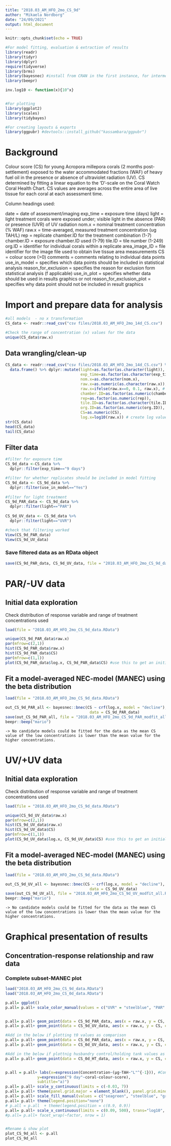---
title: "2018.03_AM_HFO_2mo_CS_9d"
author: "Mikaela Nordborg"
date: "24/09/2021"
output: html_document
---

```{r setup, include=FALSE}
knitr::opts_chunk$set(echo = TRUE)

#For model fitting, evaluation & extraction of results
library(readr)
library(tidyr)
library(dplyr)
require(tidyverse)
library(brms)
library(bayesnec) #install from CRAN in the first instance, for intermediate updates use devtools::install_github("open-AIMS/bayesnec")
library(beepr)

inv.log10 <- function(x){10^x}


#For plotting
library(ggplot2)
library(scales)
library(tidybayes)

#For creating layouts & exports
library(ggpubr) #devtools::install_github("kassambara/ggpubr")
```

# Background

Colour score (CS) for young Acropora millepora corals (2 months post-settlement) exposed to the water accommodated fractions (WAF) of heavy fuel oil in the presence or absence of ultraviolet radiation (UV). CS determined by fitting a linear equation to the 'D'-scale on the Coral Watch Coral Health Chart. CS values are averages across the entire area of live tissue for each coral at each assessment time.

Column headings used:

  date                        = date of assessment/imaging
  exp_time                    = exposure time (days)
  light                       = light treatment corals were exposed under; visible light in the absence (PAR) or presence (UVR) of UV radiation
  nom.x                       = nominal treatment concentration (% WAF)
  raw.x                       = time-averaged, measured treatment concentration (ug TAH/L)
  rep                         = replicate chamber.ID for the treatment combination (1-7)
  chamber.ID                     = exposure chamber.ID used (1-79)
  tile.ID                     = tile number (1-249)
  org.ID                      = identifier for individual corals within a replicate
  area_image_ID               = file identifier for the image file used to obtain live tissue area measurements
  CS                          = colour score (>0)
  comments                    = comments relating to individual data points
  use_in_model                = specifies which data points should be included in statistical analysis
  reason_for_exclusion        = specifies the reason for exclusion form statistical analysis (f applicable)
  use_in_plot                 = specifies whether data should be used in results graphics or not
  reason_for_exclusion_plot   = specifies why data point should not be included in result graphics
  
 


# Import and prepare data for analysis
```{r}
#all models  - no x transformation
CS_data <- readr::read_csv("csv files/2018.03_AM_HFO_2mo_14d_CS.csv")

#Check the range of concentration (x) values for the data
unique(CS_data$raw.x)
```

## Data wrangling/clean-up
```{r}
CS_data <- readr::read_csv("csv files/2018.03_AM_HFO_2mo_14d_CS.csv") %>% 
  data.frame() %>% dplyr::mutate(light=as.factor(as.character(light)),
                                 exp_time=as.factor(as.character(exp_time)),
                                 nom.x=as.character(nom.x),
                                 raw.x=as.numeric(as.character(raw.x)),
                                 raw.x=ifelse(raw.x==0, 0.1, raw.x), # deal with 0 concentration values
                                 chamber.ID=as.factor(as.numeric(chamber.ID)),
                                 rep=as.factor(as.numeric(rep)),
                                 tile.ID=as.factor(as.character(tile.ID)),
                                 org.ID=as.factor(as.numeric(org.ID)),
                                 CS=as.numeric(CS),
                                 log.x=log10(raw.x)) # create log values (doesn't really matter if it's log or log10() unless there's a difference in the scaling of the x-data)
str(CS_data)
head(CS_data)
tail(CS_data)
```


## Filter data
```{r}
#filter for exposure time
CS_9d_data <-CS_data %>% 
  dplyr::filter(exp_time=="9 days") 

#filter for whether replicates should be included in model fitting
CS_9d_data <- CS_9d_data %>% 
  dplyr::filter(use_in_model=="Yes")
  
#filter for light treatment
CS_9d_PAR_data <- CS_9d_data %>% 
  dplyr::filter(light=="PAR")
  
CS_9d_UV_data <- CS_9d_data %>% 
  dplyr::filter(light=="UVR")

#check that filtering worked
View(CS_9d_PAR_data)
View(CS_9d_UV_data)
```


### Save filtered data as an RData object
```{r}
save(CS_9d_PAR_data, CS_9d_UV_data, file = "2018.03_AM_HFO_2mo_CS_9d_data.RData")
```



# PAR/-UV data

## Initial data exploration

Check distribution of response variable and range of treatment concentrations used
```{r}
load(file = "2018.03_AM_HFO_2mo_CS_9d_data.RData")

unique(CS_9d_PAR_data$raw.x)
par(mfrow=c(2,1))
hist(CS_9d_PAR_data$raw.x)
hist(CS_9d_PAR_data$CS)
par(mfrow=c(1,1))
plot(CS_9d_PAR_data$log.x, CS_9d_PAR_data$CS) #use this to get an initial visual idea of priors to use (if setting priors manually)
```



## Fit a model-averaged NEC-model (MANEC) using the beta distribution
```{r, eval=FALSE}
load(file = "2018.03_AM_HFO_2mo_CS_9d_data.RData")

out_CS_9d_PAR_all <- bayesnec::bnec(CS ~ crf(log.x, model = "decline"),
                                     data = CS_9d_PAR_data)
save(out_CS_9d_PAR_all, file = "2018.03_AM_HFO_2mo_CS_9d_PAR_modfit_all.RData")
beepr::beep("mario")
```

    -> No candidate models could be fitted for the data as the mean CS value of the low concentrations is lower than the mean value for the higher concentrations.




# UV/+UV data

## Initial data exploration

Check distribution of response variable and range of treatment concentrations used
```{r}
load(file = "2018.03_AM_HFO_2mo_CS_9d_data.RData")

unique(CS_9d_UV_data$raw.x)
par(mfrow=c(2,1))
hist(CS_9d_UV_data$raw.x)
hist(CS_9d_UV_data$CS)
par(mfrow=c(1,1))
plot(CS_9d_UV_data$log.x, CS_9d_UV_data$CS) #use this to get an initial visual idea of priors to use (if setting priors manually)
```


## Fit a model-averaged NEC-model (MANEC) using the beta distribution
```{r, eval=FALSE}
load(file = "2018.03_AM_HFO_2mo_CS_9d_data.RData")

out_CS_9d_UV_all <- bayesnec::bnec(CS ~ crf(log.x, model = "decline"),
                                     data = CS_9d_UV_data)
save(out_CS_9d_UV_all, file = "2018.03_AM_HFO_2mo_CS_9d_UV_modfit_all.RData")
beepr::beep("mario")
```

    -> No candidate models could be fitted for the data as the mean CS value of the low concentrations is lower than the mean value for the higher concentrations.




# Graphical presentation of results
## Concentration-response relationship and raw data
### Complete subset-MANEC plot




```{r}
load("2018.03_AM_HFO_2mo_CS_9d_data.RData")
load("2018.03_AM_HFO_2mo_CS_0d_data.RData")

p.all= ggplot()
p.all= p.all+ scale_color_manual(values = c("UVR" = "steelblue", "PAR" = "seagreen", "PAR_t0" = "gray75", "UVR_t0" = "gray75", "Holding tank" = "orchid3")) + theme_light() # (add in if plotting t0 values)


p.all= p.all+ geom_point(data = CS_9d_PAR_data, aes(x = raw.x, y = CS, colour=factor(light), shape = factor(light), alpha = 0.3), size = 2, position=position_jitter(width = .035, height=0.03))
p.all= p.all+ geom_point(data = CS_9d_UV_data, aes(x = raw.x, y = CS, colour=factor(light), shape = factor(light), alpha = 0.3), size = 2.5, position=position_jitter(width = .035, height=0.03))

#Add in the below if plotting t0 values as comparison
p.all= p.all+ geom_point(data = CS_0d_PAR_data, aes(x = raw.x, y = CS, colour=factor(light), alpha = 0.3), size = 1.6, position=position_jitter(width = .035, height=0.03), shape = 16)
p.all= p.all+ geom_point(data = CS_0d_UV_data, aes(x = raw.x, y = CS, colour= factor(light), alpha = 0.3), size = 1.9, position=position_jitter(width = .035, height=0.03), shape = 17)

#Add in the below if plottnig husbandry control/holding tank values as a reference
p.all= p.all+ geom_point(data = CS_0d_HT_data, aes(x = raw.x, y = CS, colour=factor(light), alpha = 0.3), size = 1.6, position=position_jitter(width = .035, height=0.03), shape = 18)


p.all = p.all+ labs(x=expression(Concentration~(μg~TAH~"L"^{-1})), #Concentration~(μg~TAH~"L"^{-1})
              y=expression("9 day"~coral~colour~score),
              subtitle="a)")
p.all= p.all+ scale_y_continuous(limits = c(-0.03, 7)) 
p.all= p.all+ theme(panel.grid.major = element_blank(), panel.grid.minor = element_blank(), panel.background = element_blank(), panel.border = element_blank(), axis.line = element_line(colour = "grey80"))
p.all= p.all+ scale_fill_manual(values = c("seagreen", "steelblue", "gray75", "gray75")) # (add in if plotting t0 values)
p.all= p.all+ theme(legend.position="none")
# p.all = p.all  + theme(legend.position = c(0.9, 0.9))
p.all= p.all+ scale_x_continuous(limits = c(0.09, 500), trans="log10", breaks = c(0.1, 1, 10, 100), labels = c(0, 1, 10, 100))
#p.all= p.all+ facet_wrap(~factor, nrow = 1)


#Rename & show plot
plot_CS_9d_all <- p.all
plot_CS_9d_all
```



